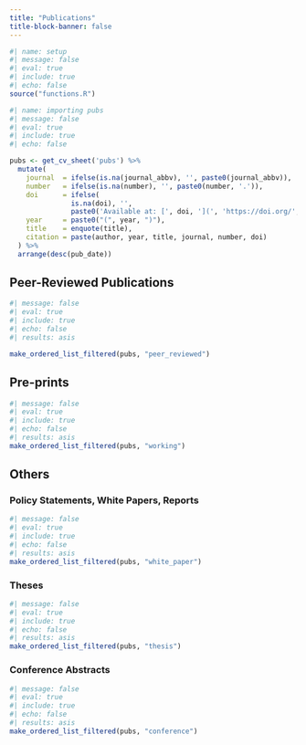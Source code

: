 ```yaml
---
title: "Publications"
title-block-banner: false
---
```


```r
#| name: setup
#| message: false
#| eval: true
#| include: true
#| echo: false
source("functions.R")
```

```r
#| name: importing pubs
#| message: false
#| eval: true
#| include: true
#| echo: false

pubs <- get_cv_sheet('pubs') %>%
  mutate(
    journal  = ifelse(is.na(journal_abbv), '', paste0(journal_abbv)),
    number   = ifelse(is.na(number), '', paste0(number, '.')),
    doi      = ifelse(
               is.na(doi), '',
               paste0('Available at: [', doi, '](', 'https://doi.org/', doi, ')')),
    year     = paste0("(", year, ")"),
    title    = enquote(title),
    citation = paste(author, year, title, journal, number, doi)
  ) %>% 
  arrange(desc(pub_date))
```

## Peer-Reviewed Publications
```r
#| message: false
#| eval: true
#| include: true
#| echo: false
#| results: asis

make_ordered_list_filtered(pubs, "peer_reviewed")
```

## Pre-prints
```r
#| message: false
#| eval: true
#| include: true
#| echo: false
#| results: asis
make_ordered_list_filtered(pubs, "working")
```

## Others
### Policy Statements, White Papers, Reports
```r
#| message: false
#| eval: true
#| include: true
#| echo: false
#| results: asis
make_ordered_list_filtered(pubs, "white_paper")
```

### Theses
```r
#| message: false
#| eval: true
#| include: true
#| echo: false
#| results: asis
make_ordered_list_filtered(pubs, "thesis")
```

### Conference Abstracts
```r
#| message: false
#| eval: true
#| include: true
#| echo: false
#| results: asis
make_ordered_list_filtered(pubs, "conference")
```